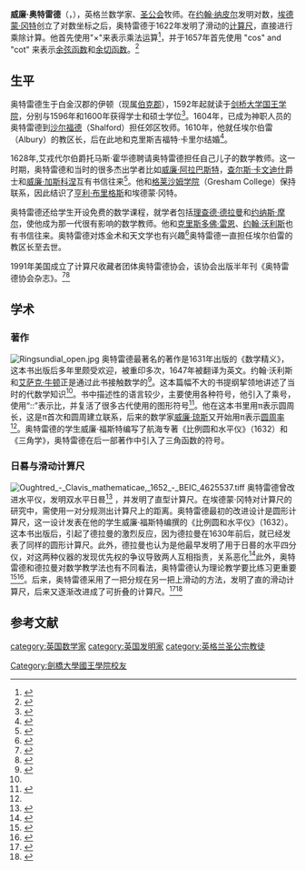 {{copyedit|time=2015-04-17T02:13:17+00:00}}
{{Infobox scientist
|name              = William Oughtred
|image             = Wenceslas Hollar - William Oughtred.jpg
|image_size        = 200px
|caption           = 威廉·奥特雷德
|birth_date        = {{birth date|1574|03|05|df=y}}
|birth_place       = [[英格兰|英格兰]][[白金汉郡|白金汉郡]][[伊顿|伊顿]] 
|death_date        = {{death date and age|1660|06|30|1574|03|05|df=y}}
|death_place       = [[英格兰|英格兰]][[萨里|萨里]][[埃尔伯雷|埃尔伯雷]]
|residence         =
|citizenship       = 
|nationality       = [[英格兰|英格兰]]
|ethnicity         = 
|field             = [[数学|数学]]
|work_institutions = 
|alma_mater        =
|academic_advisors = 
|notable_students  = 
|known_for         = [[计算尺|计算尺]]<br>[[乘号|乘号]]
|author_abbrev_bot = 
|author_abbrev_zoo = 
|influences        = 
|influenced        = 
|prizes            = 
|religion          = [[圣公会|圣公会]]
|footnotes         = 
|signature         =
}}
'''威廉·奥特雷德'''（{{lang-en|'''William Oughtred'''}}，{{bd|1574年|3月5日|1660年|6月30日}}），英格兰数学家、[[圣公会|圣公会]]牧师。在[[约翰·纳皮尔|约翰·纳皮尔]]发明对数，[[埃德蒙·冈特|埃德蒙·冈特]]创立了对数坐标之后，奥特雷德于1622年发明了滑动的[[计算尺|计算尺]]，直接进行乘除计算。他首先使用"×"来表示乘法运算<ref>{{cite book|author=沃尔夫|title=十六、十七世纪科学技术和哲学史，第九章-数学符号|publisher=商务印书馆|}}</ref>，并于1657年首先使用 "cos" and "cot" 来表示[[余弦函数|余弦函数]]和[[余切函数|余切函数]]。<ref>{{cite journal|title=数学符号的历史溯源及实质|author=莫定德|year=2002年|journal=广西右江民族师专学报|volume=15|number=6|pages=10}}</ref>

==生平==
奥特雷德生于白金汉郡的伊顿（现属[[伯克郡|伯克郡]]），1592年起就读于[[剑桥大学国王学院|剑桥大学国王学院]]，分别与1596年和1600年获得学士和硕士学位<ref name="生平">{{cite web|title=奥特雷德生平|url=http://www-history.mcs.st-andrews.ac.uk/Biographies/Oughtred.html|accessdate=2015-04-22|archive-date=2019-10-28|archive-url=https://web.archive.org/web/20191028080307/http://www-history.mcs.st-andrews.ac.uk/Biographies/Oughtred.html|dead-url=no}}</ref>。1604年，已成为神职人员的奥特雷德到[[沙尔福德|沙尔福德]]（Shalford）担任郊区牧师。1610年，他就任埃尔伯雷（Albury）的教区长，后在此地和克里斯吉福特·卡里尔结婚<ref>{{cite book|title=Aubrey's Brief Lives|url=https://archive.org/details/aubreysbrieflive00aubr|author=Ed. Oliver Lawson Dick |location=Ann Arbor, Michigan|year=1962|pp=[https://archive.org/details/aubreysbrieflive00aubr/page/222 222]-224}}</ref>。

1628年,艾戎代尔伯爵托马斯·霍华德聘请奥特雷德担任自己儿子的数学教师。这一时期，奥特雷德和当时的很多杰出学者比如[[威廉·阿拉巴斯特|威廉·阿拉巴斯特]]，[[查尔斯·卡文迪什|查尔斯·卡文迪什]]爵士和[[威廉·加斯科涅|威廉·加斯科涅]]互有书信往来<ref>{{cite web|url=http://www.dspace.cam.ac.uk/handle/1810/194216|title=DSpace at Cambridge: Letter from William Gascoigne to William Oughtred|publisher=Dspace.cam.ac.uk|date=13 June 2007|accessdate=2015-04-22|archive-date=2012-10-26|archive-url=https://web.archive.org/web/20121026050146/http://www.dspace.cam.ac.uk/handle/1810/194216|dead-url=no}}</ref>。他和[[格莱沙姆学院|格莱沙姆学院]]（Gresham College）保持联系，因此结识了[[亨利·布里格斯|亨利·布里格斯]]和埃德蒙·冈特。

奥特雷德还给学生开设免费的数学课程，就学者包括[[理查德·德拉曼|理查德·德拉曼]]和[[约纳斯·摩尔|约纳斯·摩尔]]，使他成为那一代很有影响的数学教师。他和[[克里斯多佛·雷恩|克里斯多佛·雷恩]]、[[约翰·沃利斯|约翰·沃利斯]]也有书信往来。奥特雷德对炼金术和天文学也有兴趣<ref>{{cite book|author=Keith Thomas|title=Religion and the Decline of Magic|year=1973|pages=322,452}}</ref>奥特雷德一直担任埃尔伯雷的教区长至去世。

1991年美国成立了计算尺收藏者团体奥特雷德协会，该协会出版半年刊《奥特雷德协会杂志》。<ref>{{cite web|title=The Oughtred Society|url=http://www.oughtred.org/index.shtml|publisher=The Oughtred Society|accessdate=18 March 2015|archive-date=2021-01-26|archive-url=https://web.archive.org/web/20210126041316/http://www.oughtred.org/index.shtml|dead-url=no}}</ref><ref>{{cite web|title=Brochure|url=http://www.oughtred.org/flyers/os-brochure-09.pdf|publisher=The Oughtred Society|accessdate=18 March 2015|archive-date=2020-04-04|archive-url=https://web.archive.org/web/20200404093416/http://www.oughtred.org/flyers/os-brochure-09.pdf|dead-url=no}}</ref>

==学术==
===著作===
[[File:Ringsundial_open.jpg|thumb]]
奥特雷德最著名的著作是1631年出版的《数学精义》，这本书出版后多年里颇受欢迎，被重印多次，1647年被翻译为英文。约翰·沃利斯和[[艾萨克·牛顿|艾萨克·牛顿]]正是通过此书接触数学的<ref>{{cite book|author=沃尔夫|title=十六、十七世纪科学技术和哲学史，第九章-吉拉尔|publisher=商务印书馆}}</ref>。这本篇幅不大的书提纲挈领地讲述了当时的代数学知识<ref name="生平"/>。书中描述性的语言较少，主要使用各种符号，他引入了乘号，使用“::”表示比，并复活了很多古代使用的图形符号<ref>{{cite book|author=沃尔夫|title=十六、十七世纪科学技术和哲学史，第九章-对数|publisher=商务印书馆|}}</ref>。他在这本书里用π表示圆周长，这是π首次和圆周建立联系，后来的数学家[[威廉·琼斯|威廉·琼斯]]又开始用π表示[[圆周率|圆周率]]<ref name="生平"/>。奥特雷德的学生威廉·福斯特编写了航海专著《比例圆和水平仪》（1632）和《三角学》，奥特雷德在后一部著作中引入了三角函数的符号。

===日晷与滑动计算尺===
[[File:Oughtred_-_Clavis_mathematicae,_1652_-_BEIC_4625537.tiff|thumb]]
奥特雷德曾改进水平仪，发明双水平日晷<ref>{{cite web |url=http://dssmhi1.fas.harvard.edu/emuseumdev/code/emuseum.asp?collection=35&collectionname=PUTNAM%20GALLERY&style=browse&currentrecord=49&page=collection&profile=objects&searchdesc=PUTNAM%20GALLERY&sessionid=6B90C135-F283-4B64-A4B0-44A78572B173&action=collection&style=single&currentrecord=54 |title=Harvard University - Department of History of Science |publisher=Dssmhi1.fas.harvard.edu |date= |accessdate=31 October 2012 |deadurl=yes |archiveurl=https://web.archive.org/web/20120220013142/http://dssmhi1.fas.harvard.edu/emuseumdev/code/emuseum.asp?collection=35&collectionname=PUTNAM%20GALLERY&style=browse&currentrecord=49&page=collection&profile=objects&searchdesc=PUTNAM%20GALLERY&sessionid=6B90C135-F283-4B64-A4B0-44A78572B173&action=collection&style=single&currentrecord=54 |archivedate=2012年2月20日 }}</ref> ，并发明了直型计算尺。在埃德蒙·冈特对计算尺的研究中，需使用一对分规测出计算尺上的距离。奥特雷德最初的改进设计是圆形计算尺，这一设计发表在他的学生威廉·福斯特编撰的《比例圆和水平仪》（1632）。这本书出版后，引起了德拉曼的激烈反应，因为德拉曼在1630年前后，就已经发表了同样的圆形计算尺。此外，德拉曼也认为是他最早发明了用于日晷的水平四分仪，对这两种仪器的发现优先权的争议导致两人互相指责，关系恶化<ref>{{cite web |url=http://www.powerhousemuseum.com/collection/database/theme,805,The_slide_rule_-_a_forgotten_tool |title=The slide rule - a forgotten tool - Powerhouse Museum Collection |publisher=Powerhousemuseum.com |4= |accessdate=2015-04-22 |archive-date=2017-01-03 |archive-url=https://web.archive.org/web/20170103190037/http://www.powerhousemuseum.com/collection/database/theme,805,The_slide_rule_-_a_forgotten_tool |dead-url=no }}</ref>此外，奥特雷德和德拉曼对数学教学法也有不同看法，奥特雷德认为理论教学要比练习更重要<ref>{{cite book|author=Michelle Selinger|title=Teaching Mathematics|year=1994|page=142}}</ref><ref>{{cite web|url=http://galileo.rice.edu/Catalog/NewFiles/delamain.html|title=The Galileo Project|publisher=Galileo.rice.edu|accessdate=2015-04-22|archive-date=2020-02-07|archive-url=https://web.archive.org/web/20200207003529/http://galileo.rice.edu/Catalog/NewFiles/delamain.html|dead-url=no}}</ref>。后来，奥特雷德采用了一把分规在另一把上滑动的方法，发明了直的滑动计算尺，后来又逐渐改进成了可折叠的计算尺。<ref>{{cite web |url=http://www.hpmuseum.org/sliderul.htm |title=Slide Rules |publisher=Hpmuseum.org |accessdate=2015-04-22 |archive-date=2009-07-27 |archive-url=https://web.archive.org/web/20090727082327/http://www.hpmuseum.org/sliderul.htm |dead-url=no }}</ref><ref>{{cite book|author=沃尔夫|title=十六、十七世纪科学技术和哲学史，第二十三章-八：机械计算器|publisher=商务印书馆|}}</ref>

==参考文献==
{{reflist|2}}

{{Authority control}}
{{DEFAULTSORT: Oughtred, William}}
[[category:英国数学家|category:英国数学家]]
[[category:英国发明家|category:英国发明家]]
[[Category:劍橋大學國王學院校友|Category:劍橋大學國王學院校友]]
[[category:英格兰圣公宗教徒|category:英格兰圣公宗教徒]]